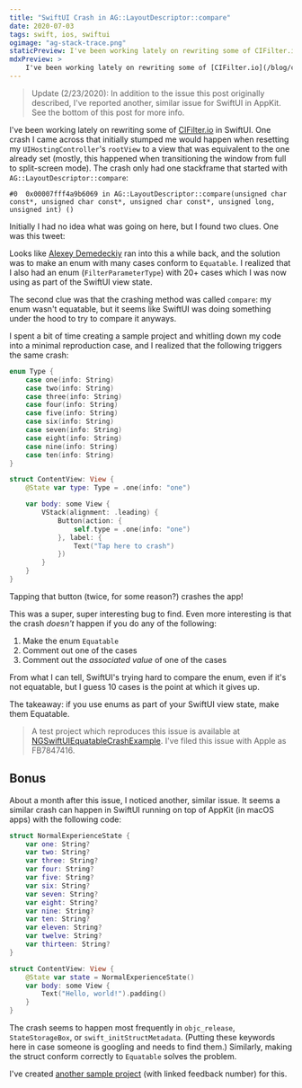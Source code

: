 ```yaml
---
title: "SwiftUI Crash in AG::LayoutDescriptor::compare"
date: 2020-07-03
tags: swift, ios, swiftui
ogimage: "ag-stack-trace.png"
staticPreview: I've been working lately on rewriting some of CIFilter.io in SwiftUI. One crash I came across that initially stumped me would happen when resetting my UIHostingController's rootView to a view that was equivalent to the one already set..
mdxPreview: >
    I've been working lately on rewriting some of [CIFilter.io](/blog/cifilterio) in SwiftUI. One crash I came across that initially stumped me would happen when resetting my `UIHostingController`'s `rootView` to a view that was equivalent to the one already set...
---
```


> Update (2/23/2020): In addition to the issue this post originally described, I've reported another, similar issue for SwiftUI in AppKit. See the bottom of this post for more info.

I've been working lately on rewriting some of [CIFilter.io](/blog/cifilterio) in SwiftUI. One crash I came across that initially stumped me would happen when resetting my `UIHostingController`'s `rootView` to a view that was equivalent to the one already set (mostly, this happened when transitioning the window from full to split-screen mode). The crash only had one stackframe that started with `AG::LayoutDescriptor::compare`:

```
#0	0x00007fff4a9b6069 in AG::LayoutDescriptor::compare(unsigned char const*, unsigned char const*, unsigned char const*, unsigned long, unsigned int) ()
```

Initially I had no idea what was going on here, but I found two clues. One was this tweet:

<Tweet tweetId="1268846742558179330" />

Looks like [Alexey Demedeckiy](https://medium.com/@DAloG) ran into this a while back, and the solution was to make an enum with many cases conform to `Equatable`. I realized that I also had an enum (`FilterParameterType`) with 20+ cases which I was now using as part of the SwiftUI view state.

The second clue was that the crashing method was called `compare`: my enum wasn't equatable, but it seems like SwiftUI was doing something under the hood to try to compare it anyways.

I spent a bit of time creating a sample project and whitling down my code into a minimal reproduction case, and I realized that the following triggers the same crash:

```swift
enum Type {
    case one(info: String)
    case two(info: String)
    case three(info: String)
    case four(info: String)
    case five(info: String)
    case six(info: String)
    case seven(info: String)
    case eight(info: String)
    case nine(info: String)
    case ten(info: String)
}

struct ContentView: View {
    @State var type: Type = .one(info: "one")

    var body: some View {
        VStack(alignment: .leading) {
            Button(action: {
                self.type = .one(info: "one")
            }, label: {
                Text("Tap here to crash")
            })
        }
    }
}
```

Tapping that button (twice, for some reason?) crashes the app!

This was a super, super interesting bug to find. Even more interesting is that the crash _doesn't_ happen if you do any of the following:

1. Make the enum `Equatable`
2. Comment out one of the cases
3. Comment out the _associated value_ of one of the cases

From what I can tell, SwiftUI's trying hard to compare the enum, even if it's not equatable, but I guess 10 cases is the point at which it gives up.

The takeaway: if you use enums as part of your SwiftUI view state, make them Equatable.

> A test project which reproduces this issue is available at [NGSwiftUIEquatableCrashExample](https://github.com/noahsark769/NGSwiftUIEquatableCrashExample). I've filed this issue with Apple as FB7847416.

## Bonus

About a month after this issue, I noticed another, similar issue. It seems a similar crash can happen in SwiftUI running on top of AppKit (in macOS apps) with the following code:

```swift
struct NormalExperienceState {
    var one: String?
    var two: String?
    var three: String?
    var four: String?
    var five: String?
    var six: String?
    var seven: String?
    var eight: String?
    var nine: String?
    var ten: String?
    var eleven: String?
    var twelve: String?
    var thirteen: String?
}

struct ContentView: View {
    @State var state = NormalExperienceState()
    var body: some View {
        Text("Hello, world!").padding()
    }
}
```

The crash seems to happen most frequently in `objc_release`, `StateStorageBox`, or `swift_initStructMetadata`. (Putting these keywords here in case someone is googling and needs to find them.) Similarly, making the struct conform correctly to `Equatable` solves the problem.

I've created [another sample project](https://github.com/noahsark769/NGSwiftUIEquatableStateIssue) (with linked feedback number) for this.